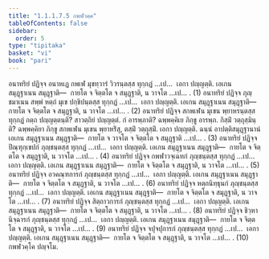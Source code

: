 ```yaml
---
title: "1.1.1.7.5 กพฬวคฺค"
tableOfContents: false
sidebar:
  order: 5
type: "tipitaka"
basket: "vi"
book: "pari"
---
```



<DynamicBreadcrumb />

<Division number="154" book="pari">

<Paragraph number="283" book="pari">
อนาทริยํ ปฏิจฺจ อนาหเฏ กพเฬ มุขทฺวารํ วิวรนฺตสฺส ทุกฺกฏํ …เป…  เอกา ปญฺญตฺติ. เอเกน สมุฏฺฐาเนน สมุฏฺฐาติ—  กายโต จ จิตฺตโต จ สมุฏฺฐาติ, น วาจโต …เป… . (1)
</Paragraph>

<Paragraph number="284" book="pari">
อนาทริยํ ปฏิจฺจ ภุญฺชมาเนน สพฺพํ หตฺถํ มุเข ปกฺขิปนฺตสฺส ทุกฺกฏํ …เป…  เอกา ปญฺญตฺติ. เอเกน สมุฏฺฐาเนน สมุฏฺฐาติ—  กายโต จ จิตฺตโต จ สมุฏฺฐาติ, น วาจโต …เป… . (2)
</Paragraph>

<Paragraph number="285" book="pari">
อนาทริยํ ปฏิจฺจ สกพเฬน มุเขน พฺยาหรนฺตสฺส ทุกฺกฏํ กตฺถ ปญฺญตฺตนฺติ? สาวตฺถิยํ ปญฺญตฺตํ. กํ อารพฺภาติ? ฉพฺพคฺคิเย ภิกฺขู อารพฺภ. กิสฺมิํ วตฺถุสฺมินฺติ? ฉพฺพคฺคิยา ภิกฺขู สกพเฬน มุเขน พฺยาหริํสุ, ตสฺมิํ วตฺถุสฺมิํ. เอกา ปญฺญตฺติ. ฉนฺนํ อาปตฺติสมุฏฺฐานานํ เอเกน สมุฏฺฐาเนน สมุฏฺฐาติ—  กายโต จ วาจโต จ จิตฺตโต จ สมุฏฺฐาติ …เป… . (3)
</Paragraph>

<Paragraph number="286" book="pari">
อนาทริยํ ปฏิจฺจ ปิณฺฑุกฺเขปกํ ภุญฺชนฺตสฺส ทุกฺกฏํ …เป…  เอกา ปญฺญตฺติ. เอเกน สมุฏฺฐาเนน สมุฏฺฐาติ—  กายโต จ จิตฺตโต จ สมุฏฺฐาติ, น วาจโต …เป… . (4)
</Paragraph>

<Paragraph number="287" book="pari">
อนาทริยํ ปฏิจฺจ กพฬาวจฺเฉทกํ ภุญฺชนฺตสฺส ทุกฺกฏํ …เป…  เอกา ปญฺญตฺติ. เอเกน สมุฏฺฐาเนน สมุฏฺฐาติ—  กายโต จ จิตฺตโต จ สมุฏฺฐาติ, น วาจโต …เป… . (5)
</Paragraph>

<Paragraph number="288" book="pari">
อนาทริยํ ปฏิจฺจ อวคณฺฑการกํ ภุญฺชนฺตสฺส ทุกฺกฏํ …เป…  เอกา ปญฺญตฺติ. เอเกน สมุฏฺฐาเนน สมุฏฺฐาติ—  กายโต จ จิตฺตโต จ สมุฏฺฐาติ, น วาจโต …เป… . (6)
</Paragraph>

<Paragraph number="289" book="pari">
อนาทริยํ ปฏิจฺจ หตฺถนิทฺธุนกํ ภุญฺชนฺตสฺส ทุกฺกฏํ …เป…  เอกา ปญฺญตฺติ. เอเกน สมุฏฺฐาเนน สมุฏฺฐาติ—  กายโต จ จิตฺตโต จ สมุฏฺฐาติ, น วาจโต …เป… . (7)
</Paragraph>

<Paragraph number="290" book="pari">
อนาทริยํ ปฏิจฺจ สิตฺถาวการกํ ภุญฺชนฺตสฺส ทุกฺกฏํ …เป…  เอกา ปญฺญตฺติ. เอเกน สมุฏฺฐาเนน สมุฏฺฐาติ—  กายโต จ จิตฺตโต จ สมุฏฺฐาติ, น วาจโต …เป… . (8)
</Paragraph>

<Paragraph number="291" book="pari">
อนาทริยํ ปฏิจฺจ ชิวฺหานิจฺฉารกํ ภุญฺชนฺตสฺส ทุกฺกฏํ …เป…  เอกา ปญฺญตฺติ. เอเกน สมุฏฺฐาเนน สมุฏฺฐาติ—  กายโต จ จิตฺตโต จ สมุฏฺฐาติ, น วาจโต …เป… . (9)
</Paragraph>

<Paragraph number="292" book="pari">
อนาทริยํ ปฏิจฺจ จปุจปุการกํ ภุญฺชนฺตสฺส ทุกฺกฏํ …เป…  เอกา ปญฺญตฺติ. เอเกน สมุฏฺฐาเนน สมุฏฺฐาติ—  กายโต จ จิตฺตโต จ สมุฏฺฐาติ, น วาจโต …เป… . (10)

</Paragraph>
</Division>

<Paragraph number="293" type="center" book="pari">
กพฬวคฺโค ปญฺจโม.
</Paragraph>
